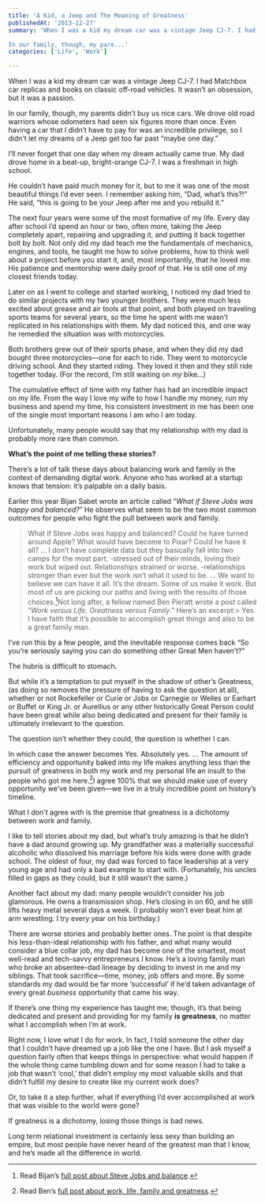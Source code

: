 ```yaml
---
title: 'A Kid, a Jeep and The Meaning of Greatness'
publishedAt: '2013-12-27'
summary: 'When I was a kid my dream car was a vintage Jeep CJ-7. I had Matchbox car replicas and books on classic off-road vehicles. It wasn’t an obsession, but it was a passion.

In our family, though, my pare...'
categories: ['Life', 'Work']

---
```


When I was a kid my dream car was a vintage Jeep CJ-7. I had Matchbox car replicas and books on classic off-road vehicles. It wasn’t an obsession, but it was a passion.

In our family, though, my parents didn’t buy us nice cars. We drove old road warriors whose odometers had seen six figures more than once. Even having a car that I didn’t have to pay for was an incredible privilege, so I didn’t let my dreams of a Jeep get too far past “maybe one day.”

I’ll never forget that one day when my dream actually came true. My dad drove home in a beat-up, bright-orange CJ-7. I was a freshman in high school.

He couldn’t have paid much money for it, but to me it was one of the most beautiful things I’d ever seen. I remember asking him, “Dad, what’s this?!” He said, “this is going to be your Jeep after me and you rebuild it.”

The next four years were some of the most formative of my life. Every day after school I’d spend an hour or two, often more, taking the Jeep completely apart, repairing and upgrading it, and putting it back together bolt by bolt. Not only did my dad teach me the fundamentals of mechanics, engines, and tools, he taught me how to solve problems, how to think well about a project before you start it, and, most importantly, that he loved me. His patience and mentorship were daily proof of that. He is still one of my closest friends today.

Later on as I went to college and started working, I noticed my dad tried to do similar projects with my two younger brothers. They were much less excited about grease and air tools at that point, and both played on traveling sports teams for several years, so the time he spent with me wasn’t replicated in his relationships with them. My dad noticed this, and one way he remedied the situation was with motorcycles.

Both brothers grew out of their sports phase, and when they did my dad bought three motorcycles—one for each to ride. They went to motorcycle driving school. And they started riding. They loved it then and they still ride together today. (For the record, I’m still waiting on *my* bike…)

The cumulative effect of time with my father has had an incredible impact on my life. From the way I love my wife to how I handle my money, run my business and spend my time, his consistent investment in me has been one of the single most important reasons I am who I am today.

Unfortunately, many people would say that my relationship with my dad is probably more rare than common.

**What’s the point of me telling these stories?**

There’s a lot of talk these days about balancing work and family in the context of demanding digital work. Anyone who has worked at a startup knows that tension: it’s palpable on a daily basis.

Earlier this year Bijan Sabet wrote an article called “*What if Steve Jobs was happy and balanced?*” He observes what seem to be the two most common outcomes for people who fight the pull between work and family.

> What if Steve Jobs was happy and balanced? Could he have turned around Apple? What would have become to Pixar? Could he have it all? … I don’t have complete data but they basically fall into two camps for the most part. -stressed out of their minds, loving their work but wiped out. Relationships strained or worse. -relationships stronger than ever but the work isn’t what it used to be. … We want to believe we can have it all. It’s the dream. Some of us make it work. But most of us are picking our paths and living with the results of those choices.[^1]Not long after, a fellow named Ben Pieratt wrote a post called “*Work versus Life. Greatness versus Family*.” Here’s an excerpt:> Yes. I have faith that it’s possible to accomplish great things and also to be a great family man.

I’ve run this by a few people, and the inevitable response comes back “So you’re seriously saying you can do something other Great Men haven’t?”

The hubris is difficult to stomach.

But while it’s a temptation to put myself in the shadow of other’s Greatness, (as doing so removes the pressure of having to ask the question at all), whether or not Rockefeller or Curie or Jobs or Carnegie or Welles or Earhart or Buffet or King Jr. or Aurellius or any other historically Great Person could have been great while also being dedicated and present for their family is ultimately irrelevant to the question.

The question isn’t whether they could, the question is whether I can.

In which case the answer becomes Yes. Absolutely yes. … The amount of efficiency and opportunity baked into my life makes anything less than the pursuit of greatness in both my work and my personal life an insult to the people who got me here.[^2]I agree 100% that we should make use of every opportunity we’ve been given—we live in a truly incredible point on history’s timeline.

What I *don’t* agree with is the premise that greatness is a dichotomy between work and family.

I like to tell stories about my dad, but what’s truly amazing is that he didn’t have a dad around growing up. My grandfather was a materially successful alcoholic who dissolved his marriage before his kids were done with grade school. The oldest of four, my dad was forced to face leadership at a very young age and had only a bad example to start with. (Fortunately, his uncles filled in gaps as they could, but it still wasn’t the same.)

Another fact about my dad: many people wouldn’t consider his job glamorous. He owns a transmission shop. He’s closing in on 60, and he still lifts heavy metal several days a week. (I probably won’t ever beat him at arm wrestling. I try every year on his birthday.)

There are worse stories and probably better ones. The point is that despite his less-than-ideal relationship with his father, and what many would consider a blue collar job, my dad has become one of the smartest, most well-read and tech-savvy entrepreneurs I know. He’s a loving family man who broke an absentee-dad lineage by deciding to invest in me and my siblings. That took sacrifice—time, money, job offers and more. By some standards my dad would be far more ‘successful’ if he’d taken advantage of every great *business* opportunity that came his way.

If there’s one thing my experience has taught me, though, it’s that being dedicated and present and providing for my family **is greatness**, no matter what I accomplish when I’m at work.

Right now, I love what I do for work. In fact, I told someone the other day that I couldn’t have dreamed up a job like the one I have. But I ask myself a question fairly often that keeps things in perspective: what would happen if the whole thing came tumbling down and for some reason I had to take a job that wasn’t ‘cool,’ that didn’t employ my most valuable skills and that didn’t fulfill my desire to create like my current work does?

Or, to take it a step further, what if everything I’d ever accomplished at work that was visible to the world were gone?

If greatness is a dichotomy, losing those things is bad news.

Long term relational investment is certainly less sexy than building an empire, but most people have never heard of the greatest man that I know, and he’s made all the difference in world.

[^1]: Read Bijan’s [full post about Steve Jobs and balance](http://bijansabet.com/post/57425682026/what-if-steve-jobs-was-happy-and-balanced).



[^2]: Read Ben’s [full post about work, life, family and greatness](http://blog.pieratt.com/post/64881538909/work-versus-life-greatness-versus-family).
